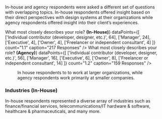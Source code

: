 
<Grid>
  <GridCell spanMD="8" spanLG="12">
    <SectionHeader title="The Respondents" number="1" total="6" />
  </GridCell>
  
  <GridCell spanLG="6">
    <p class="cmp-type-body-large">In-house and agency respondents were asked a different set of questions with overlapping topics. In-house respondents offered insight based on their direct perspectives with design systems at their organizations while agency respondents offered insight into their client’s experiences.</p>
  </GridCell>

  <GridCell start="1" spanMD="6">
    <PieChart
      title={<>What most closely describes your role? <strong>(In-House)</strong></>}
      dataPoints={[
        ['Individual contributor (developer, designer, etc.)', 64],
        ['Manager', 24],
        ['Executive', 4],
        ['Owner', 4],
        ['Freelancer or independent consultant', 4]
      ]}
      count="1.1" caption="217 Responses"
    />
  </GridCell>

  <GridCell start="1" spanMD="6">
    <PieChart
      title={<>What most closely describes your role? <strong>(Agency)</strong></>}
      dataPoints={[
        ['Individual contributor (developer, designer, etc.)', 56],
        ['Manager', 16],
        ['Executive', 6],
        ['Owner', 8],
        ['Freelancer or independent consultant', 14]
      ]}
      count="1.2" caption="159 Responses"
    />
  </GridCell>
  
  <GridCell start="1" startMD="5" startLG="9" rowSpanMD="2" alignMD="center">
    <Figure count="1.4" caption="374 Responses">
      <BarChart
        title="Organization Size"
        keyMap={['In-house', 'Agency']}
        dataPoints={[
          ['1-50 Employees', [10, 54]],
          ['51-2,000 Employees', [43, 33]],
          ['2,001-10,000+ Employees', [47, 13]]
        ]}>
In house respondents to to work at larger organizations, while agency respondents work primarily at smaller companies.
      </BarChart>
    </Figure>
  </GridCell>

  <GridCell start="1" spanMD="4">

### Industries **(In-House)**

In-house respondents represented a diverse array of industries such as finance/financial services, telecommunications/IT hardware & software, healthcare & pharmaceuticals, and many more.

  </GridCell>
</Grid>